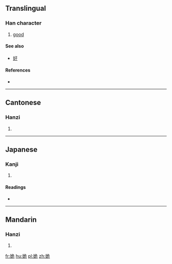 ==Translingual==

===Han character===
{{Han char|rn=38|rad=女|as=06|sn=9|four=47412|canj=VNMU|ids=⿰女危}}

# [[good]]

====See also====
* [[好]]

====References====
* {{Han ref|kx=0261.190|dkj=06254|dj=0527.230|hdz=21046.070|uh=59FD|ud=23037|bh=CE69|bd=52841}}

----

==Cantonese==

===Hanzi===
{{yue-hanzi|jyut=[[gwai2]]|y=gwai2}}

# {{defn|lang=yue|sort=女06}}

----

==Japanese==

===Kanji===
{{ja-kanji|grade=|rs=女06}}

# {{defn|lang=ja|sort=女06}}

====Readings====
* {{ja-readings|on=[[き]] (ki), [[ぎ]] (gi), [[か]] (ka)}}

----

==Mandarin==

===Hanzi===
{{cmn-hanzi|pin=[[guǐ]] ([[gui3]])|wg=kuei<sup>3</sup>}}

# {{defn|lang=cmn|sort=女06}}

[[fr:姽]]
[[hu:姽]]
[[pl:姽]]
[[zh:姽]]